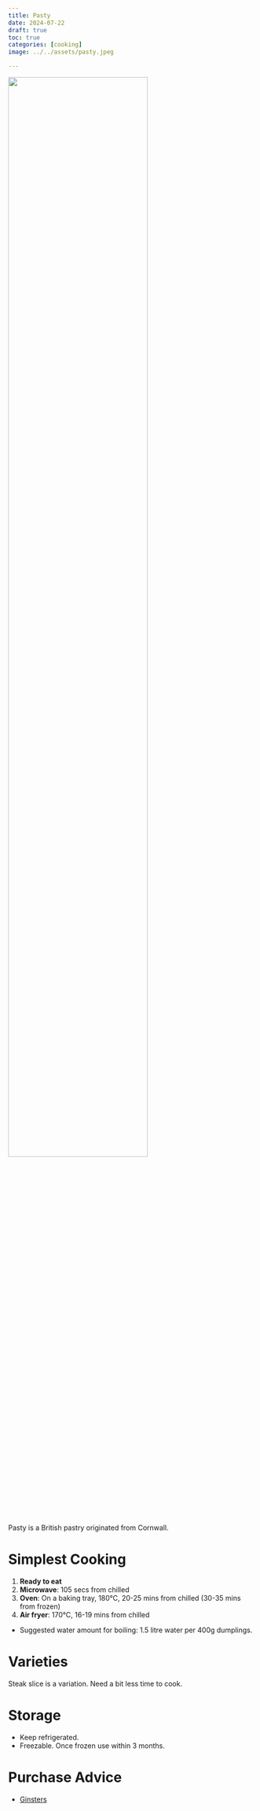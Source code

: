 ```yaml
---
title: Pasty
date: 2024-07-22
draft: true
toc: true
categories: [cooking]
image: ../../assets/pasty.jpeg

---
```



![](../../assets/pasty.jpeg){fig-align="center" width=75%}

Pasty is a British pastry originated from Cornwall.


# Simplest Cooking

1. **Ready to eat**
2. **Microwave**: 105 secs from chilled
3. **Oven**: On a baking tray, 180°C, 20-25 mins from chilled (30-35 mins from frozen)
4. **Air fryer**: 170°C, 16-19 mins from chilled


::: {.callout-tip title="Cooking Tips"}
- Suggested water amount for boiling: 1.5 litre water per 400g dumplings.
:::

# Varieties

Steak slice is a variation. Need a bit less time to cook.


# Storage

 - Keep refrigerated.
 - Freezable. Once frozen use within 3 months.

# Purchase Advice

 - [Ginsters](https://www.ginsters.co.uk)
